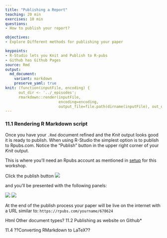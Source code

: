 ```yaml
---
title: "Publishing a Report"
teaching: 20 min
exercises: 10 min
questions:
- How to publish your report?

objectives:
- Explore Different methods for publishing your paper

keypoints:
- R-Studio lets you Knit and Publish to R-pubs
- Github has Github Pages 
source: Rmd
output: 
  md_document:
    variant: markdown
    preserve_yaml: true
knit: (function(inputFile, encoding) { 
      out_dir <- '../_episodes';
      rmarkdown::render(inputFile,
                        encoding=encoding, 
                        output_file=file.path(dirname(inputFile), out_dir, '11-publishing-a-report.md')) })
---
```


### 11.1 Rendering R Markdown script 

Once you have your `.Rmd` document refined and the _Knit_ output looks good it 
is ready to publish.  When using R-Studio the simplest option is to publish to Rpubs.com.
Notice the "Publish" button in the upper right corner of your _Knit_ output.  

This is where you'll need an Rpubs account as mentioned in [setup](#FIXME) 
for this workshop.  

Click the publish button 
![](../fig/r-studio-knit-publish-button-scrnshot.png)

and you'll be presented with the following panels:

![](../fig/11-r-studio-knit-publish-to-scrnshot.png)
![](../fig/11-r-studio-knit-publish-confirm-scrnshot.png)

At the end of the publish process your paper will be live on the internet 
with a URL similar to: `https://rpubs.com/yourname/678624`




Html
Other document types?
11.2 Publishing as website on Github*

11.4 ??Converting RMarkdown to LaTeX??
